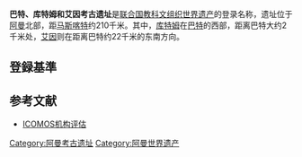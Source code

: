 {{世界遺産概要表
|site_img = File:World Heritage Graves Al Ayn Oman.JPG
|site_img_capt = 艾因考古遗址
|site_img_width = 350px
|zh_name = 巴特·库特姆和艾因考古遗址
|en_name = Archaeological Sites of Bat, Al-Khutm and Al-Ayn
|fr_name = Sites archéologiques de Bat, Al-Khutm et Al-Ayn
|country = {{OMA}}
|Region =阿拉伯国家
|area = 
|criterion_c = (3),(4) 
|rg_year = 1988年
|ex_rg_year = 
|remarks = 
|url_no = 434
|map_img =
|map_img_width = 275px
|}}

'''巴特、库特姆和艾因考古遗址'''是[[联合国教科文组织|联合国教科文组织]][[世界遗产|世界遗产]]的登录名称，遗址位于[[阿曼|阿曼]]北部，距[[马斯喀特|马斯喀特]]约210千米。其中，[[库特姆|库特姆]]在[[巴特|巴特]]的西部，距离巴特大约2千米处，[[艾因|艾因]]则在距离巴特约22千米的东南方向。

== 登録基準 ==
{{世界遺産基準|3|4}}

== 参考文献 ==
* [http://whc.unesco.org/archive/advisory_body_evaluation/434.pdf ICOMOS机构评估] {{Wayback|url=http://whc.unesco.org/archive/advisory_body_evaluation/434.pdf |date=20160324160256 }}

{{阿曼世界遗产}}

{{DEFAULTSORT:巴特、库特姆和艾因考古遗址}}
[[Category:阿曼考古遗址|Category:阿曼考古遗址]]
[[Category:阿曼世界遗产|Category:阿曼世界遗产]]